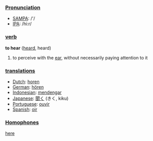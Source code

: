===[[Pronunciation]]===
*[[w:SAMPA|SAMPA]]: /'/
*[[w:IPA|IPA]]: /hi:r/

=== [[verb]] ===
'''to hear''' ([[heard]], heard)

# to perceive with the [[ear]], without necessarily paying attention to it

=== [[translation]]s ===
*[[Dutch]]: [[horen]]
*[[German]]: [[hören]]
*[[Indonesian]]: [[dengar|mendengar]]
*[[Japanese]]: [[聞く]] (きく, kiku)
*[[Portuguese]]: [[ouvir]]
*[[Spanish]]: [[oir]]

===[[Homophone]]s===

[[here]]